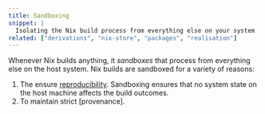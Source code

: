 ```yaml
---
title: Sandboxing
snippet: |
  Isolating the Nix build process from everything else on your system
related: ["derivations", "nix-store", "packages", "realisation"]
---
```


Whenever Nix builds anything, it *sandboxes* that process from everything else on the host system.
Nix builds are sandboxed for a variety of reasons:

1. The ensure [reproducibility].
  Sandboxing ensures that no system state on the host machine affects the build outcomes.
1. To maintain strict [provenance].

[reproducibility]: /concepts/reproducibility
